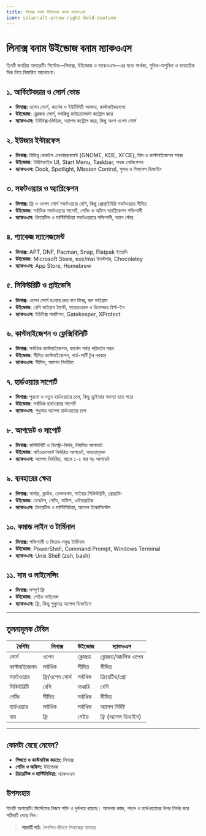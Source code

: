 ```yaml
---
title: লিনাক্স বনাম উইন্ডোজ বনাম ম্যাকওএস
icon: solar:alt-arrow-right-bold-duotone
---
```


# লিনাক্স বনাম উইন্ডোজ বনাম ম্যাকওএস

তিনটি জনপ্রিয় অপারেটিং সিস্টেম—লিনাক্স, উইন্ডোজ ও ম্যাকওএস—এর মধ্যে পার্থক্য, সুবিধা-অসুবিধা ও ব্যবহারিক দিক নিয়ে বিস্তারিত আলোচনা।

## ১. আর্কিটেকচার ও সোর্স কোড
- **লিনাক্স:** ওপেন সোর্স, কার্নেল ও ইউটিলিটি আলাদা, কাস্টমাইজযোগ্য
- **উইন্ডোজ:** ক্লোজড সোর্স, সবকিছু মাইক্রোসফট কন্ট্রোল করে
- **ম্যাকওএস:** ইউনিক্স-ভিত্তিক, অ্যাপল কন্ট্রোল করে, কিছু অংশ ওপেন সোর্স

## ২. ইউজার ইন্টারফেস
- **লিনাক্স:** বিভিন্ন ডেস্কটপ এনভায়রনমেন্ট (GNOME, KDE, XFCE), থিম ও কাস্টমাইজেশন সহজ
- **উইন্ডোজ:** ইউনিফাইড UI, Start Menu, Taskbar, সহজ নেভিগেশন
- **ম্যাকওএস:** Dock, Spotlight, Mission Control, সুন্দর ও সিমলেস ডিজাইন

## ৩. সফটওয়্যার ও অ্যাপ্লিকেশন
- **লিনাক্স:** ফ্রি ও ওপেন সোর্স সফটওয়্যার বেশি, কিছু প্রোপ্রাইটারি সফটওয়্যার সীমিত
- **উইন্ডোজ:** সর্বাধিক সফটওয়্যার সাপোর্ট, গেমিং ও অফিস অ্যাপ্লিকেশন শক্তিশালী
- **ম্যাকওএস:** ক্রিয়েটিভ ও মাল্টিমিডিয়া সফটওয়্যারে শক্তিশালী, অ্যাপ স্টোর

## ৪. প্যাকেজ ম্যানেজমেন্ট
- **লিনাক্স:** APT, DNF, Pacman, Snap, Flatpak ইত্যাদি
- **উইন্ডোজ:** Microsoft Store, exe/msi ইনস্টলার, Chocolatey
- **ম্যাকওএস:** App Store, Homebrew

## ৫. সিকিউরিটি ও প্রাইভেসি
- **লিনাক্স:** ওপেন সোর্স হওয়ায় দ্রুত বাগ ফিক্স, কম ভাইরাস
- **উইন্ডোজ:** বেশি ভাইরাস টার্গেট, ফায়ারওয়াল ও ডিফেন্ডার বিল্ট-ইন
- **ম্যাকওএস:** ইউনিক্স পারমিশন, Gatekeeper, XProtect

## ৬. কাস্টমাইজেশন ও ফ্লেক্সিবিলিটি
- **লিনাক্স:** সর্বাধিক কাস্টমাইজেশন, কার্নেল পর্যন্ত পরিবর্তন সম্ভব
- **উইন্ডোজ:** সীমিত কাস্টমাইজেশন, থার্ড-পার্টি টুল দরকার
- **ম্যাকওএস:** সীমিত, অ্যাপল নির্ধারিত

## ৭. হার্ডওয়্যার সাপোর্ট
- **লিনাক্স:** পুরনো ও নতুন হার্ডওয়্যারে চলে, কিছু ড্রাইভার সমস্যা হতে পারে
- **উইন্ডোজ:** সর্বাধিক হার্ডওয়্যার সাপোর্ট
- **ম্যাকওএস:** শুধুমাত্র অ্যাপল হার্ডওয়্যারে চলে

## ৮. আপডেট ও সাপোর্ট
- **লিনাক্স:** কমিউনিটি ও ডিস্ট্রো-নির্ভর, নিয়মিত আপডেট
- **উইন্ডোজ:** মাইক্রোসফট নির্ধারিত আপডেট, বাধ্যতামূলক
- **ম্যাকওএস:** অ্যাপল নির্ধারিত, বছরে ১-২ বার বড় আপডেট

## ৯. ব্যবহারের ক্ষেত্র
- **লিনাক্স:** সার্ভার, ক্লাউড, ডেভঅপস, সাইবার সিকিউরিটি, প্রোগ্রামিং
- **উইন্ডোজ:** ডেস্কটপ, গেমিং, অফিস, এন্টারপ্রাইজ
- **ম্যাকওএস:** ক্রিয়েটিভ ও মাল্টিমিডিয়া, অ্যাপল ইকোসিস্টেম

## ১০. কমান্ড লাইন ও টার্মিনাল
- **লিনাক্স:** শক্তিশালী ও ফিচার-সমৃদ্ধ টার্মিনাল
- **উইন্ডোজ:** PowerShell, Command Prompt, Windows Terminal
- **ম্যাকওএস:** Unix Shell (zsh, bash)

## ১১. দাম ও লাইসেন্সিং
- **লিনাক্স:** সম্পূর্ণ ফ্রি
- **উইন্ডোজ:** পেইড লাইসেন্স
- **ম্যাকওএস:** ফ্রি, কিন্তু শুধুমাত্র অ্যাপল ডিভাইসে

---

## তুলনামূলক টেবিল

| বৈশিষ্ট্য         | লিনাক্স         | উইন্ডোজ         | ম্যাকওএস         |
|-------------------|-----------------|-----------------|-----------------|
| সোর্স             | ওপেন            | ক্লোজড          | ক্লোজড/আংশিক ওপেন |
| কাস্টমাইজেশন      | সর্বাধিক        | সীমিত           | সীমিত           |
| সফটওয়্যার        | ফ্রি/ওপেন সোর্স | সর্বাধিক        | ক্রিয়েটিভ/প্রো |
| সিকিউরিটি         | বেশি            | মাঝারি          | বেশি            |
| গেমিং             | সীমিত           | সর্বাধিক        | সীমিত           |
| হার্ডওয়্যার       | সর্বাধিক        | সর্বাধিক        | অ্যাপল নির্দিষ্ট |
| দাম               | ফ্রি             | পেইড            | ফ্রি (অ্যাপল ডিভাইস) |

---

## কোনটা বেছে নেবেন?
- **শিখতে ও কাস্টমাইজ করতে:** লিনাক্স
- **গেমিং ও অফিস:** উইন্ডোজ
- **ক্রিয়েটিভ ও মাল্টিমিডিয়া:** ম্যাকওএস

## উপসংহার

তিনটি অপারেটিং সিস্টেমের নিজস্ব শক্তি ও দুর্বলতা রয়েছে। আপনার কাজ, পছন্দ ও হার্ডওয়্যারের উপর নির্ভর করে সঠিকটি বেছে নিন।

> **পরবর্তী পাঠ:** দৈনন্দিন জীবনে লিনাক্সের ব্যবহার
